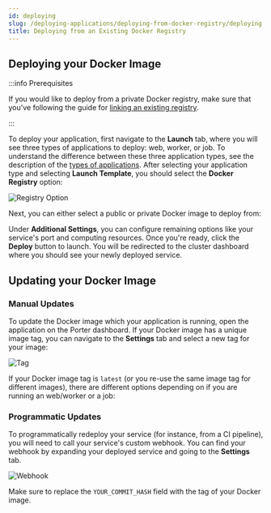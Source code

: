 ```yaml
---
id: deploying
slug: /deploying-applications/deploying-from-docker-registry/deploying
title: Deploying from an Existing Docker Registry
---
```


## Deploying your Docker Image

:::info Prerequisites

If you would like to deploy from a private Docker registry, make sure that you've following the guide for [linking an existing registry](./linking-existing-registry).

:::

To deploy your application, first navigate to the **Launch** tab, where you will see three types of applications to deploy: web, worker, or job. To understand the difference between these three application types, see the description of the [types of applications](../overview#types-of-applications). After selecting your application type and selecting **Launch Template**, you should select the **Docker Registry** option:

![Registry Option](https://files.readme.io/3cc385a-registry.png)

Next, you can either select a public or private Docker image to deploy from:



<Tabs>
  <TabItem value="private" label="Private" default>
    <DeployPrivateSection />
  </TabItem>
  <TabItem value="public" label="Public">
    <DeployPublicSection />
  </TabItem>
</Tabs>

Under **Additional Settings**, you can configure remaining options like your service's port and computing resources. Once you're ready, click the **Deploy** button to launch. You will be redirected to the cluster dashboard where you should see your newly deployed service.

## Updating your Docker Image

### Manual Updates

To update the Docker image which your application is running, open the application on the Porter dashboard. If your Docker image has a unique image tag, you can navigate to the **Settings** tab and select a new tag for your image:

![Tag](https://files.readme.io/cb15f99-source_Tag.png "Settings Tab Tag")

If your Docker image tag is `latest` (or you re-use the same image tag for different images), there are different options depending on if you are running an web/worker or a job:


<Tabs>
  <TabItem value="webworker" label="Web/Worker" default>
    <WebWorkerRedeploy />
  </TabItem>
  <TabItem value="job" label="Job">
    <JobRedeploy />
  </TabItem>
</Tabs>

### Programmatic Updates

To programmatically redeploy your service (for instance, from a CI pipeline), you will need to call your service's custom webhook. You can find your webhook by expanding your deployed service and going to the **Settings** tab.

![Webhook](https://user-images.githubusercontent.com/11699655/120046959-ac25c480-c013-11eb-8b2f-e6bfd704d7fc.png "webhook in the settings tab")

Make sure to replace the `YOUR_COMMIT_HASH` field with the tag of your Docker image.
